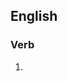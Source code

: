 ==English==

===Verb===
{{head|en|present participle}}

# {{present participle of|beagle|lang=en|nocat=1}}